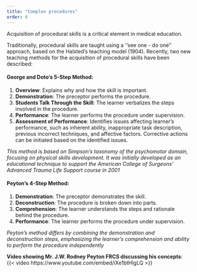 ```yaml
---
title: "Complex procedures"
order: 6
---
```


Acquisition of procedural skills is a critical element in medical education.

Traditionally, procedural skills are taught using a ‘‘see one - do one’’ approach, based on the Halsted’s teaching model (1904). Recently, two new teaching methods for the acquisition of procedural skills have been described:

#### George and Doto’s 5-Step Method:

1.  **Overview**: Explains why and how the skill is important.
2.  **Demonstration**: The preceptor performs the procedure.
3.  **Students Talk Through the Skill**: The learner verbalizes the steps involved in the procedure.
4.  **Performance**: The learner performs the procedure under supervision.
5.  **Assessment of Performance**: Identifies issues affecting learner’s performance, such as inherent ability, inappropriate task description, previous incorrect techniques, and affective factors. Corrective actions can be initiated based on the identified issues.

*This method is based on Simpson’s taxonomy of the psychomotor domain, focusing on physical skills development. It was initially developed as an educational technique to support the American College of Surgeons’ Advanced Trauma Life Support course in 2001*​

#### Peyton’s 4-Step Method:

1.  **Demonstration**: The preceptor demonstrates the skill.
2.  **Deconstruction**: The procedure is broken down into parts.
3.  **Comprehension**: The learner understands the steps and rationale behind the procedure.
4.  **Performance**: The learner performs the procedure under supervision.

*Peyton’s method differs by combining the demonstration and deconstruction steps, emphasizing the learner’s comprehension and ability to perform the procedure independently*​

**Video showing Mr. J.W. Rodney Peyton FRCS discussing his concepts**: {{< video https://www.youtube.com/embed/iXe1btHlgLQ >}}
